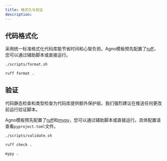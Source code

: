 ```yaml
---
title: 格式化与验证
description:
---
```

## 代码格式化

采用统一标准格式化代码库能节省时间和心智负担。Agno模板预先配置了[ruff](https://docs.astral.sh/ruff/)，您可以通过辅助脚本或直接运行。

<CodeGroup>

```bash 终端
./scripts/format.sh
```

```bash ruff
ruff format .
```

</CodeGroup>

## 验证

代码静态检查和类型检查为代码库提供额外保护层。我们强烈建议在推送任何更改前运行验证脚本。

Agno模板预先配置了[ruff](https://docs.astral.sh/ruff/)和[mypy](https://mypy.readthedocs.io/en/stable/)，您可以通过辅助脚本或直接运行。具体配置请查看`pyproject.toml`文件。

<CodeGroup>

```bash 终端
./scripts/validate.sh
```

```bash ruff
ruff check .
```

```bash mypy
mypy .
```

</CodeGroup>